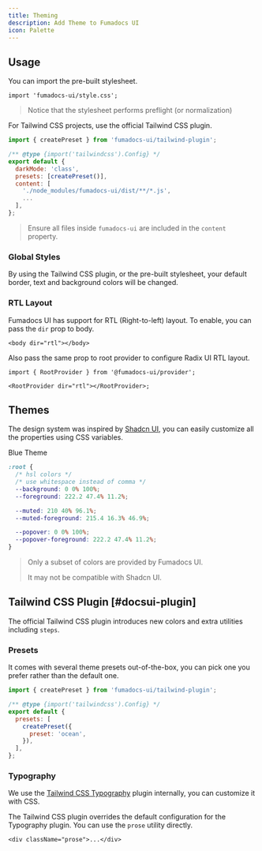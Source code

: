 ```yaml
---
title: Theming
description: Add Theme to Fumadocs UI
icon: Palette
---
```



## Usage

You can import the pre-built stylesheet.

```tsx
import 'fumadocs-ui/style.css';
```

> Notice that the stylesheet performs preflight (or normalization)

For Tailwind CSS projects, use the official Tailwind CSS plugin.

```js title="tailwind.config.js"
import { createPreset } from 'fumadocs-ui/tailwind-plugin';

/** @type {import('tailwindcss').Config} */
export default {
  darkMode: 'class',
  presets: [createPreset()],
  content: [
    './node_modules/fumadocs-ui/dist/**/*.js',
    ...
  ],
};
```

> Ensure all files inside `fumadocs-ui` are included in the `content` property.

### Global Styles

By using the Tailwind CSS plugin, or the pre-built stylesheet, your default border, text and background
colors will be changed.

### RTL Layout

Fumadocs UI has support for RTL (Right-to-left) layout. To enable, you can pass the `dir` prop to body.

```tsx
<body dir="rtl"></body>
```

Also pass the same prop to root provider to configure Radix UI RTL layout.

```tsx
import { RootProvider } from '@fumadocs-ui/provider';

<RootProvider dir="rtl"></RootProvider>;
```

## Themes

The design system was inspired by [Shadcn UI](https://ui.shadcn.com), you can easily customize all the properties using CSS variables.

<div className="mb-4 flex flex-row flex-wrap gap-2">
  <ThemeSwitch style={blueTheme}>Blue Theme</ThemeSwitch>
</div>

```css title="global.css"
:root {
  /* hsl colors */
  /* use whitespace instead of comma */
  --background: 0 0% 100%;
  --foreground: 222.2 47.4% 11.2%;

  --muted: 210 40% 96.1%;
  --muted-foreground: 215.4 16.3% 46.9%;

  --popover: 0 0% 100%;
  --popover-foreground: 222.2 47.4% 11.2%;
}
```

> Only a subset of colors are provided by Fumadocs UI.
>
> It may not be compatible with Shadcn UI.

## Tailwind CSS Plugin [#docsui-plugin]

The official Tailwind CSS plugin introduces new colors and extra utilities including `steps`.

### Presets

It comes with several theme presets out-of-the-box, you can pick one you prefer rather than the default one.

```js
import { createPreset } from 'fumadocs-ui/tailwind-plugin';

/** @type {import('tailwindcss').Config} */
export default {
  presets: [
    createPreset({
      preset: 'ocean',
    }),
  ],
};
```

### Typography

We use the [Tailwind CSS Typography](https://tailwindcss.com/docs/typography-plugin) plugin internally, you can customize it with CSS.

The Tailwind CSS plugin overrides the default configuration for the Typography plugin. You can use the `prose` utility directly.

```tsx
<div className="prose">...</div>
```
